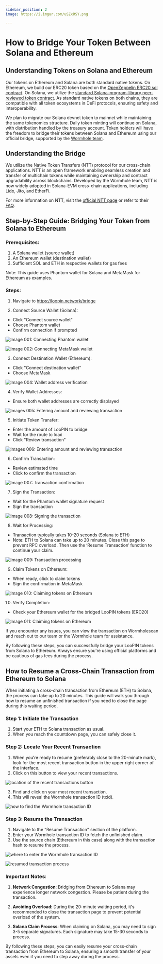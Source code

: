 ```yaml
---
sidebar_position: 2
image: https://i.imgur.com/uSZxRSY.png

---
```


# How to Bridge Your Token Between Solana and Ethereum

## Understanding Tokens on Solana and Ethereum

Our tokens on Ethereum and Solana are both standard native tokens. On Ethereum, we build our ERC20 token based on the [OpenZeppelin ERC20.sol contract](https://github.com/OpenZeppelin/openzeppelin-contracts/blob/master/contracts/token/ERC20/ERC20.sol). On Solana, we utilize the [standard Solana-program-library peer-reviewed token contract](https://github.com/solana-labs/solana-program-library/tree/master/token/program). As standard native tokens on both chains, they are compatible with all token ecosystems in DeFi protocols, ensuring safety and interoperability.

We plan to migrate our Solana devnet token to mainnet while maintaining the same tokenomics structure. Daily token minting will continue on Solana, with distribution handled by the treasury account. Token holders will have the freedom to bridge their tokens between Solana and Ethereum using our official bridge, supported by the [Wormhole team](https://wormhole.com/).

## Understanding the Bridge

We utilize the Native Token Transfers (NTT) protocol for our cross-chain applications. NTT is an open framework enabling seamless creation and transfer of multichain tokens while maintaining ownership and contract upgradability across blockchains. Developed by the Wormhole team, NTT is now widely adopted in Solana-EVM cross-chain applications, including Lido, Jito, and EtherFi.

For more information on NTT, visit the [official NTT page](https://wormhole.com/products/native-token-transfers) or refer to their [FAQ](https://wormhole.com/docs/build/contract-integrations/native-token-transfers/faqs/).

## Step-by-Step Guide: Bridging Your Token from Solana to Ethereum

### Prerequisites:
1. A Solana wallet (source wallet)
2. An Ethereum wallet (destination wallet)
3. Sufficient SOL and ETH in respective wallets for gas fees

Note: This guide uses Phantom wallet for Solana and MetaMask for Ethereum as examples.

### Steps:

1. Navigate to https://loopin.network/bridge

2. Connect Source Wallet (Solana):
- Click "Connect source wallet"
- Choose Phantom wallet
- Confirm connection if prompted

![Image 001: Connecting Phantom wallet](bridge/001.png)

![Image 002: Connecting MetaMask wallet](bridge/002.png)

3. Connect Destination Wallet (Ethereum):
- Click "Connect destination wallet"
- Choose MetaMask

![Image 004: Wallet address verification](bridge/004.png)

4. Verify Wallet Addresses:
- Ensure both wallet addresses are correctly displayed

![Images 005: Entering amount and reviewing transaction](bridge/005.png)

5. Initiate Token Transfer:
- Enter the amount of LooPIN to bridge
- Wait for the route to load
- Click "Review transaction"

![Images 006: Entering amount and reviewing transaction](bridge/006.png)

6. Confirm Transaction:
- Review estimated time
- Click to confirm the transaction

![Image 007: Transaction confirmation](bridge/007.png)

7. Sign the Transaction:
- Wait for the Phantom wallet signature request
- Sign the transaction

![Image 008: Signing the transaction](bridge/008.png)

8. Wait for Processing:
- Transaction typically takes 10-20 seconds (Solana to ETH)
- Note: ETH to Solana can take up to 20 minutes. Close this page to prevent RPC overload. Then use the ‘Resume Transaction’ function to continue your claim.

![Image 009: Transaction processing](bridge/009.png)

9. Claim Tokens on Ethereum:
- When ready, click to claim tokens
- Sign the confirmation in MetaMask

![Image 010: Claiming tokens on Ethereum](bridge/010.png)

10. Verify Completion:
- Check your Ethereum wallet for the bridged LooPIN tokens (ERC20)

![Image 011: Claiming tokens on Ethereum](bridge/011.png)

If you encounter any issues, you can view the transaction on Wormholescan and reach out to our team or the Wormhole team for assistance.

By following these steps, you can successfully bridge your LooPIN tokens from Solana to Ethereum. Always ensure you're using official platforms and be cautious of gas fees during the process.

## How to Resume a Cross-Chain Transaction from Ethereum to Solana

When initiating a cross-chain transaction from Ethereum (ETH) to Solana, the process can take up to 20 minutes. This guide will walk you through how to resume an unfinished transaction if you need to close the page during this waiting period.

### Step 1: Initiate the Transaction

1. Start your ETH to Solana transaction as usual.
2. When you reach the countdown page, you can safely close it.

### Step 2: Locate Your Recent Transaction

1. When you're ready to resume (preferably close to the 20-minute mark), look for the most recent transaction button in the upper right corner of the interface.
2. Click on this button to view your recent transactions.

![location of the recent transactions button](bridge/012.png)

3. Find and click on your most recent transaction.
4. This will reveal the Wormhole transaction ID (txid).

![how to find the Wormhole transaction ID](bridge/013.png)

### Step 3: Resume the Transaction

1. Navigate to the "Resume Transaction" section of the platform.
2. Enter your Wormhole transaction ID to fetch the unfinished claim.
3. Use the source chain (Ethereum in this case) along with the transaction hash to resume the process.

![where to enter the Wormhole transaction ID](bridge/014.png)

![resumed transaction process](bridge/015.png)

### Important Notes:

1. **Network Congestion**: Bridging from Ethereum to Solana may experience longer network congestion. Please be patient during the transaction.

2. **Avoiding Overload**: During the 20-minute waiting period, it's recommended to close the transaction page to prevent potential overload of the system.

3. **Solana Claim Process**: When claiming on Solana, you may need to sign 3-5 separate signatures. Each signature may take 15-30 seconds to process.

By following these steps, you can easily resume your cross-chain transaction from Ethereum to Solana, ensuring a smooth transfer of your assets even if you need to step away during the process.